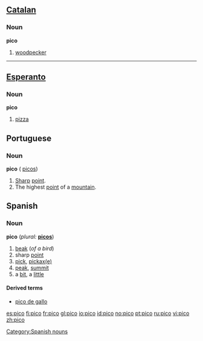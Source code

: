 {{see|Pico}}
==[[Catalan]]==
===Noun===
'''pico'''
#[[woodpecker]]

----

==[[Esperanto]]==
===Noun===
'''pico'''
# [[pizza]]

==Portuguese==
===Noun===
{{pt-noun}}
'''pico''' ({{plural:}} [[picos]])
# [[sharp|Sharp]] [[point]].
# The highest [[point]] of a [[mountain]].

==Spanish==

===Noun===
'''pico''' (''plural:'' '''[[picos]]''')
# [[beak]] (''of a bird'')
# sharp [[point]]
# [[pick]], [[pickaxe|pickax(e)]]
# [[peak]], [[summit]]
# a [[bit]], a [[little]]

====Derived terms====
*[[pico de gallo]]

[[Category:Spanish nouns]]

[[es:pico]]
[[fi:pico]]
[[fr:pico]]
[[gl:pico]]
[[io:pico]]
[[id:pico]]
[[no:pico]]
[[pt:pico]]
[[ru:pico]]
[[vi:pico]]
[[zh:pico]]